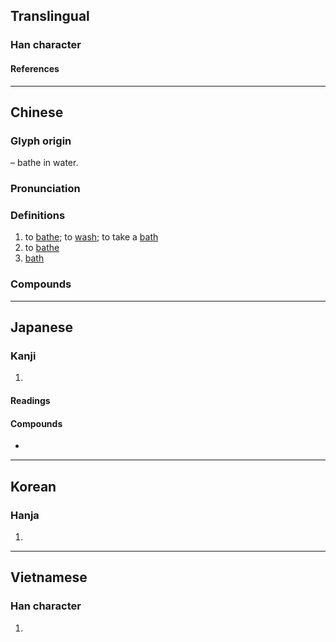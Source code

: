 {{also|溶}}
{{character info/new}}
==Translingual==

===Han character===
{{Han char|rn=85|rad=水|as=07|sn=10|four=38168|canj=ECOR|ids=⿰氵谷}}

====References====
{{Han ref|kx=0625.090|dkj=17496|dj=1023.060|hdz=31629.030|uh=6D74}}

----

==Chinese==
{{zh-forms}}

===Glyph origin===
{{Han etym}}
{{Han compound|水|alt1=氵|t1=water|谷|ls=psc|c1=s|c2=p}} – bathe in water.

===Pronunciation===
{{zh-pron
|m=yù
|m-s=
|c=juk6
|c-t=
|g=
|h=pfs=
|j=
|mb=
|md=
|mn=qz:ia̍k/qz:hia̍k/tw,xm,zz:e̍k/io̍k
|mn_note=ia̍k/e̍k - vernacular; io̍k - literary; hia̍k - in {{zh-l|*洗浴}}
|mn-t=êg8/iog8
|mn-t_note=êg8 - vernacular; iog8 - literary
|w=
|x=
|mc=y
|oc=y
|cat=v,n
}}

===Definitions===
{{zh-hanzi}}

# to [[bathe]]; to [[wash]]; to take a [[bath]]
# to [[bathe]] {{n-g|(in the sun, wind, etc.)}}
# [[bath]]

===Compounds===
{{zh-der|沐浴露|浴液|淋浴|三浴三熏|三釁三浴|公共浴場|冷水浴|冷浴|出浴|土耳其浴|坐浴|日光浴|桑那浴|森林浴|永浴愛河|沐浴|沐浴春風|沐浴焚香|沐浴鹽|泡沫浴|浴佛|浴佛節|浴堂|浴場|浴室|浴巾|浴帽|浴德|浴日|浴池|浴火重生|浴療|浴盆|浴缸|浴蘭時節|浴血|浴血奮戰|浴衣|浴袍|浴鐵|海水浴|海水浴場|浸浴|淴浴|溫泉浴|澡身浴德|蒸氣浴|空氣浴|芬蘭浴|藥浴|衛浴設備|補天浴日|避火浴血|釁浴|風浴|齋戒沐浴|浴斛}}

----

==Japanese==

===Kanji===
{{ja-kanji|grade=4|rs=水07}}

# {{rfdef|ja|sort=水07}}

====Readings====
{{ja-readings
|goon=よく
|kanon=よく
|kun=あ-びる, あ-びせる
|nanori=あみ, えき, さこ
}}

====Compounds====
* {{ja-r|浴衣|ゆかた}}

----

==Korean==

===Hanja===
{{ko-hanja|욕}}

# {{rfdef|ko|sort=水07}}

----

==Vietnamese==

===Han character===
{{vi-readings|rs=水07|reading=dục}}

# {{rfdef|vi|sort=水07}}

{{cln|vi|Han tu}}